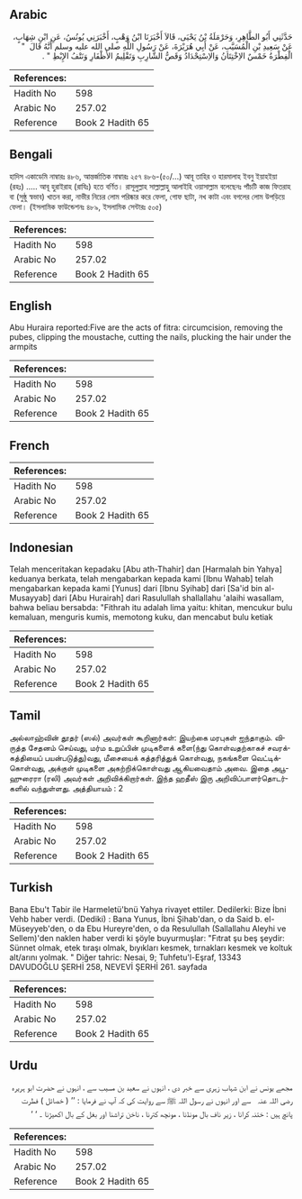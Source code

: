 ## Arabic


<div dir="rtl" lang="ar" style={{fontSize:'larger',backgroundColor:'#f8f9fa',padding:20}}>
حَدَّثَنِي أَبُو الطَّاهِرِ، وَحَرْمَلَةُ بْنُ يَحْيَى، قَالاَ أَخْبَرَنَا ابْنُ وَهْبٍ، أَخْبَرَنِي يُونُسُ، عَنِ ابْنِ شِهَابٍ، عَنْ سَعِيدِ بْنِ الْمُسَيَّبِ، عَنْ أَبِي هُرَيْرَةَ، عَنْ رَسُولِ اللَّهِ صلى الله عليه وسلم أَنَّهُ قَالَ ‏ "‏ الْفِطْرَةُ خَمْسٌ الاِخْتِتَانُ وَالاِسْتِحْدَادُ وَقَصُّ الشَّارِبِ وَتَقْلِيمُ الأَظْفَارِ وَنَتْفُ الإِبْطِ ‏"‏ ‏.‏
</div>
<div style={{backgroundColor:'#f8f9fa',padding:20, marginBottom: 10}}><table> <thead> <tr> <th>References:</th> <th></th> </tr> </thead> <tbody><tr><td>Hadith No</td><td>598</td></tr><tr><td>Arabic No</td><td>257.02</td></tr><tr><td>Reference</td><td>Book 2 Hadith 65</td></tr></tbody></table></div>

## Bengali


<div dir="ltr" lang="bn" style={{fontSize:'larger',backgroundColor:'#f8f9fa',padding:20}}>
হাদিস একাডেমি নাম্বারঃ ৪৮৬, আন্তর্জাতিক নাম্বারঃ ২৫৭ ৪৮৬-(৫০/...) আবূ তাহির ও হারমালাহ ইবনু ইয়াহইয়া (রহঃ) ..... আবূ হুরাইরাহ (রাযিঃ) হতে বর্ণিত। রাসূলুল্লাহ সাল্লাল্লাহু আলাইহি ওয়াসাল্লাম বলেছেনঃ পাঁচটি কাজ ফিতরাহ বা (সুষ্ঠু স্বভাব) খাতন করা, নাভীর নিচের লোম পরিষ্কার করে ফেলা, গোফ ছাটা, নখ কাটা এবং বগলের লোম উপড়িয়ে ফেলা। (ইসলামিক ফাউন্ডেশনঃ ৪৮৯, ইসলামিক সেন্টারঃ ৫০৫)
</div>
<div style={{backgroundColor:'#f8f9fa',padding:20, marginBottom: 10}}><table> <thead> <tr> <th>References:</th> <th></th> </tr> </thead> <tbody><tr><td>Hadith No</td><td>598</td></tr><tr><td>Arabic No</td><td>257.02</td></tr><tr><td>Reference</td><td>Book 2 Hadith 65</td></tr></tbody></table></div>

## English


<div dir="ltr" lang="en" style={{fontSize:'larger',backgroundColor:'#f8f9fa',padding:20}}>
Abu Huraira reported:Five are the acts of fitra: circumcision, removing the pubes, clipping the moustache, cutting the nails, plucking the hair under the armpits
</div>
<div style={{backgroundColor:'#f8f9fa',padding:20, marginBottom: 10}}><table> <thead> <tr> <th>References:</th> <th></th> </tr> </thead> <tbody><tr><td>Hadith No</td><td>598</td></tr><tr><td>Arabic No</td><td>257.02</td></tr><tr><td>Reference</td><td>Book 2 Hadith 65</td></tr></tbody></table></div>

## French


<div dir="ltr" lang="fr" style={{fontSize:'larger',backgroundColor:'#f8f9fa',padding:20}}>

</div>
<div style={{backgroundColor:'#f8f9fa',padding:20, marginBottom: 10}}><table> <thead> <tr> <th>References:</th> <th></th> </tr> </thead> <tbody><tr><td>Hadith No</td><td>598</td></tr><tr><td>Arabic No</td><td>257.02</td></tr><tr><td>Reference</td><td>Book 2 Hadith 65</td></tr></tbody></table></div>

## Indonesian


<div dir="ltr" lang="id" style={{fontSize:'larger',backgroundColor:'#f8f9fa',padding:20}}>
Telah menceritakan kepadaku [Abu ath-Thahir] dan [Harmalah bin Yahya] keduanya berkata, telah mengabarkan kepada kami [Ibnu Wahab] telah mengabarkan kepada kami [Yunus] dari [Ibnu Syihab] dari [Sa'id bin al-Musayyab] dari [Abu Hurairah] dari Rasulullah shallallahu 'alaihi wasallam, bahwa beliau bersabda: "Fithrah itu adalah lima yaitu: khitan, mencukur bulu kemaluan, menguris kumis, memotong kuku, dan mencabut bulu ketiak
</div>
<div style={{backgroundColor:'#f8f9fa',padding:20, marginBottom: 10}}><table> <thead> <tr> <th>References:</th> <th></th> </tr> </thead> <tbody><tr><td>Hadith No</td><td>598</td></tr><tr><td>Arabic No</td><td>257.02</td></tr><tr><td>Reference</td><td>Book 2 Hadith 65</td></tr></tbody></table></div>

## Tamil


<div dir="ltr" lang="ta" style={{fontSize:'larger',backgroundColor:'#f8f9fa',padding:20}}>
அல்லாஹ்வின் தூதர் (ஸல்) அவர்கள் கூறினார்கள்: இயற்கை மரபுகள் ஐந்தாகும். விருத்த சேதனம் செய்வது, மர்ம உறுப்பின் முடிகளைக் களை(ந்து கொள்வதற்காகச் சவரக்கத்தியைப் பயன்படுத்து)வது, மீசையைக் கத்தரித்துக் கொள்வது, நகங்களை வெட்டிக்கொள்வது, அக்குள் முடிகளை அகற்றிக்கொள்வது ஆகியவைதாம் அவை. இதை அபூஹுரைரா (ரலி) அவர்கள் அறிவிக்கிறார்கள். இந்த ஹதீஸ் இரு அறிவிப்பாளர்தொடர்களில் வந்துள்ளது. அத்தியாயம் : 2
</div>
<div style={{backgroundColor:'#f8f9fa',padding:20, marginBottom: 10}}><table> <thead> <tr> <th>References:</th> <th></th> </tr> </thead> <tbody><tr><td>Hadith No</td><td>598</td></tr><tr><td>Arabic No</td><td>257.02</td></tr><tr><td>Reference</td><td>Book 2 Hadith 65</td></tr></tbody></table></div>

## Turkish


<div dir="ltr" lang="tr" style={{fontSize:'larger',backgroundColor:'#f8f9fa',padding:20}}>
Bana Ebu't Tabir ile Harmeletü'bnü Yahya rivayet ettiler. Dedilerki: Bize İbni Vehb haber verdi. (Dediki) : Bana Yunus, İbni Şihab'dan, o da Said b. el-Müseyyeb'den, o da Ebu Hureyre'den, o da Resulullah (Sallallahu Aleyhi ve Sellem)'den naklen haber verdi ki şöyle buyurmuşlar: "Fıtrat şu beş şeydir: Sünnet olmak, etek tıraşı olmak, bıyıkları kesmek, tırnakları kesmek ve koltuk alt/arını yolmak. " Diğer tahric: Nesai, 9; Tuhfetu'l-Eşraf, 13343 DAVUDOĞLU ŞERHİ 258, NEVEVİ ŞERHİ 261. sayfada
</div>
<div style={{backgroundColor:'#f8f9fa',padding:20, marginBottom: 10}}><table> <thead> <tr> <th>References:</th> <th></th> </tr> </thead> <tbody><tr><td>Hadith No</td><td>598</td></tr><tr><td>Arabic No</td><td>257.02</td></tr><tr><td>Reference</td><td>Book 2 Hadith 65</td></tr></tbody></table></div>

## Urdu


<div dir="rtl" lang="ur" style={{fontSize:'larger',backgroundColor:'#f8f9fa',padding:20}}>
مجھے یونس نے ابن شہاب زہری سے خبر دی ، انہوں نے سعید بن مسیب سے ، انہوں نے حضرت ابو ہریرہ ‌رضی ‌اللہ ‌عنہ ‌ ‌ سے اور انہوں نے رسول اللہ ﷺ سے روایت کی کہ آپ نے فرمایا : ’’ ( خصائل ) فطرت پانچ ہیں : ختنہ کرانا ، زیر ناف بال مونڈنا ، مونچھ کترنا ، ناخن تراشنا اور بغل کے بال اکھیڑنا ۔ ‘ ‘
</div>
<div style={{backgroundColor:'#f8f9fa',padding:20, marginBottom: 10}}><table> <thead> <tr> <th>References:</th> <th></th> </tr> </thead> <tbody><tr><td>Hadith No</td><td>598</td></tr><tr><td>Arabic No</td><td>257.02</td></tr><tr><td>Reference</td><td>Book 2 Hadith 65</td></tr></tbody></table></div>